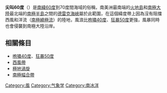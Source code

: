 '''尖叫60度'''（{{lang-en|Shrieking Sixties、Screaming Sixties}}）是[[南緯60度線|南緯60度]]到70度間海域的俗稱，南美洲最南端的[[火地島|火地島]]和[[南極大陸|南極大陸]]最北端的[[南極半島|南極半島]]之間的[[德雷克海峽|德雷克海峽]]屬於此範圍，在這個緯度帶上因為沒有阻擋西風和洋流（[[南極繞極流|南極繞極流]]）的陸地，風浪比[[咆嘯40度|咆嘯40度]]、[[狂暴50度|狂暴50度]]更強，風暴同時也會侵襲到南極大陸沿岸。

==相關條目==
*[[咆嘯40度|咆嘯40度]]、[[狂暴50度|狂暴50度]]
*[[西風帶|西風帶]]
*[[極地渦旋|極地渦旋]]
*[[南極幅合帶|南極幅合帶]]

[[Category:風|Category:風]]
[[Category:气象学|Category:气象学]]
[[Category:南冰洋|Category:南冰洋]]